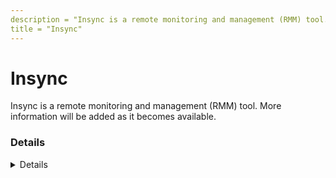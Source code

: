 ```yaml
---
description = "Insync is a remote monitoring and management (RMM) tool. More information will be added as it becomes available."
title = "Insync"
---
```




# Insync

Insync is a remote monitoring and management (RMM) tool. More information will be added as it becomes available.

### Details
<Details author={""}
         category={""}
         created={""}
         website={""}
         lastModified={""}
         privileges={""}
         free={ "" }
         verification={""}
/>

#### Installation Paths
<Card code={ ["C:\\Users\\USERNAME\\AppData\\Roaming\\Insync\\App\\Insync.exe", "*Users\\*\\AppData\\Roaming\\Insync\\App\\Insync.exe", "*\\Insync.exe"] }/>





### Forensic Artifacts








### Detections
- Detects potential processes activity of Insync RMM tool
  - [Sigma Rule](https://github.com/magicsword-io/LOLRMM/blob/main/detections/sigma/insync_processes_sigma.yml)


